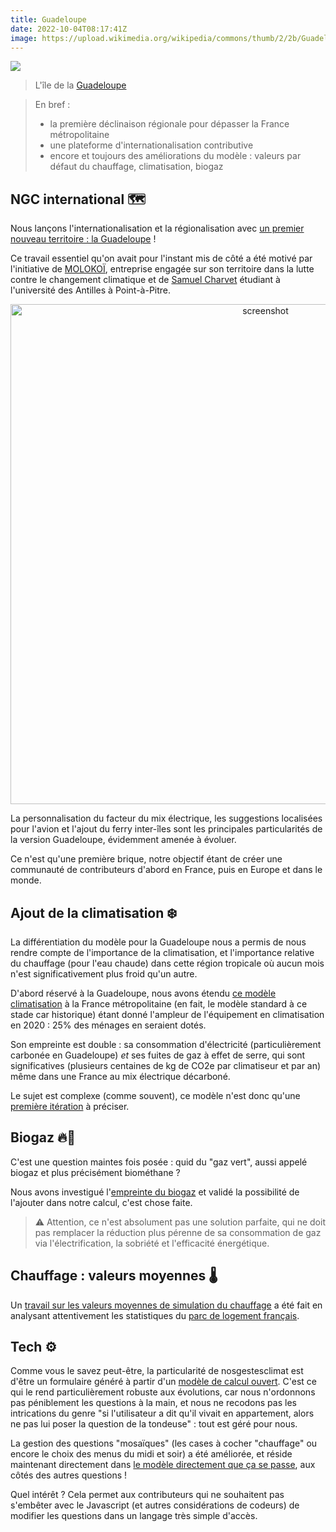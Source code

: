 ```yaml
---
title: Guadeloupe
date: 2022-10-04T08:17:41Z
image: https://upload.wikimedia.org/wikipedia/commons/thumb/2/2b/Guadeloupe_from_ISS.jpg/640px-Guadeloupe_from_ISS.jpg?uselang=fr
---
```


![](https://upload.wikimedia.org/wikipedia/commons/thumb/2/2b/Guadeloupe_from_ISS.jpg/640px-Guadeloupe_from_ISS.jpg?uselang=fr)

> L'île de la [Guadeloupe](https://fr.wikipedia.org/wiki/Guadeloupe)

> En bref :
>
> - la première déclinaison régionale pour dépasser la France métropolitaine
> - une plateforme d'internationalisation contributive
> - encore et toujours des améliorations du modèle : valeurs par défaut du chauffage, climatisation, biogaz

## NGC international 🗺️

Nous lançons l'internationalisation et la régionalisation avec [un premier nouveau territoire : la Guadeloupe](https://github.com/incubateur-ademe/nosgestesclimat-site/pull/626) !

Ce travail essentiel qu'on avait pour l'instant mis de côté a été motivé par l'initiative de [MOLOKOÏ](https://molokoi.com/), entreprise engagée sur son territoire dans la lutte contre le changement climatique et de [Samuel Charvet](https://gp.linkedin.com/in/samuel-charvet-830773223) étudiant à l'université des Antilles à Point-à-Pitre.

<p align="center"><img width="800" alt="screenshot" src="https://nosgestesclimat.fr/images/releases/user-screenshot.png" /></p>

La personnalisation du facteur du mix électrique, les suggestions localisées pour l'avion et l'ajout du ferry inter-îles sont les principales particularités de la version Guadeloupe, évidemment amenée à évoluer.

Ce n'est qu'une première brique, notre objectif étant de créer une communauté de contributeurs d'abord en France, puis en Europe et dans le monde.

## Ajout de la climatisation ❄️

La différentiation du modèle pour la Guadeloupe nous a permis de nous rendre compte de l'importance de la climatisation, et l'importance relative du chauffage (pour l'eau chaude) dans cette région tropicale où aucun mois n'est significativement plus froid qu'un autre.

D'abord réservé à la Guadeloupe, nous avons étendu [ce modèle climatisation](https://nosgestesclimat.fr/documentation/logement/climatisation) à la France métropolitaine (en fait, le modèle standard à ce stade car historique) étant donné l'ampleur de l'équipement en climatisation en 2020 : 25% des ménages en seraient dotés.

Son empreinte est double : sa consommation d'électricité (particulièrement carbonée en Guadeloupe) _et_ ses fuites de gaz à effet de serre, qui sont significatives (plusieurs centaines de kg de CO2e par climatiseur et par an) même dans une France au mix électrique décarboné.

Le sujet est complexe (comme souvent), ce modèle n'est donc qu'une [première itération](https://github.com/incubateur-ademe/nosgestesclimat/pull/1488) à préciser.

## Biogaz 🔥🌱

C'est une question maintes fois posée : quid du "gaz vert", aussi appelé biogaz et plus précisément biométhane ?

Nous avons investigué l'[empreinte du biogaz](https://nosgestesclimat.fr/documentation/logement/gaz/biogaz) et validé la possibilité de l'ajouter dans notre calcul, c'est chose faite.

> ⚠️ Attention, ce n'est absolument pas une solution parfaite, qui ne doit pas remplacer la réduction plus pérenne de sa consommation de gaz via l'électrification, la sobriété et l'efficacité énergétique.

## Chauffage : valeurs moyennes 🌡️

Un [travail sur les valeurs moyennes de simulation du chauffage](https://github.com/incubateur-ademe/nosgestesclimat/pull/1433) a été fait en analysant attentivement les statistiques du [parc de logement français](https://nosgestesclimat.fr/documentation/parc-français).

## Tech ⚙️

Comme vous le savez peut-être, la particularité de nosgestesclimat est d'être un formulaire généré à partir d'un [modèle de calcul ouvert](https://nosgestesclimat.fr/documentation). C'est ce qui le rend particulièrement robuste aux évolutions, car nous n'ordonnons pas péniblement les questions à la main, et nous ne recodons pas les intrications du genre "si l'utilisateur a dit qu'il vivait en appartement, alors ne pas lui poser la question de la tondeuse" : tout est géré pour nous.

La gestion des questions "mosaïques" (les cases à cocher "chauffage" ou encore le choix des menus du midi et soir) a été améliorée, et réside maintenant directement dans [le modèle directement que ça se passe](https://github.com/incubateur-ademe/nosgestesclimat-site/blob/master/docs/mosaic.md), aux côtés des autres questions !

Quel intérêt ? Cela permet aux contributeurs qui ne souhaitent pas s'embêter avec le Javascript (et autres considérations de codeurs) de modifier les questions dans un langage très simple d'accès.
